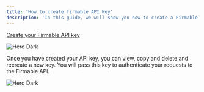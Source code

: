 ```yaml
---
title: 'How to create firmable API Key'
description: 'In this guide, we will show you how to create a Firmable API key.'
---
```




[Create your Firmable API key](https://app.firmable.com/dashboard/profile?selected=integrations&connection=api)

<img
  className="hidden dark:block"
  src="/images/create-api-key.png"
  alt="Hero Dark"
/>

Once you have created your API key, you can view, copy and delete and recreate a new key. You will pass this key to authenticate your requests to the Firmable API.

<img
  className="hidden dark:block"
  src="/images/view-api-key.png"
  alt="Hero Dark"
/>